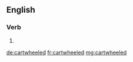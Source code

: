 ==English==

===Verb===
{{head|en|verb form}}

# {{en-past of|cartwheel}}

[[de:cartwheeled]]
[[fr:cartwheeled]]
[[mg:cartwheeled]]